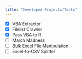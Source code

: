 ```yaml
---
title: "Developed Projects/Tools"
---
```


-   [x] VBA Extractor
-   [x] Filelist Crawler
-   [x] Pass VBA to R
-   [ ] March Madness
-   [ ] Bulk Excel File Manipulation
-   [ ] Excel-to-CSV Splitter

